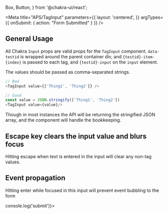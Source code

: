   Box,
  Button,
} from '@chakra-ui/react';

<Meta 
  title="APS/TagInput" 
  parameters={{
    layout: 'centered',
  }}
  argTypes={{
    onSubmit: {
      action: "Form Submitted"
    }
  }}
/>

## General Usage

All Chakra `Input` props are valid props for the `TagInput` component. `data-testid` is wrapped around the parent container div, and `{testid}-item-{index}` is passed to each tag, and `{testid}-input` on the `input` element.

<Canvas>
  <Story name="Default">
    <TagInput data-testid="tag-input" />
  </Story>
</Canvas>

The values should be passed as comma-separated strings.

```javascript
// Bad
<TagInput value={['Thing1', 'Thing2']} />

// Good
const value = JSON.stringify(['Thing1', 'Thing2'])
<TagInput value={value}/>
```

Though in most instances the API will be returning the stringified JSON array, and the component will handle the bookkeeping.

<Canvas>
  <Story name="Passing initial values">
    <TagInput value={JSON.stringify(['Thing1', 'Thing2'])}/>
  </Story>
</Canvas>

## Escape key clears the input value and blurs focus

Hitting escape when text is entered in the input will clear any non-tag values.

<Canvas>
  <Story name="Escape key event">
    <TagInput placeholder="Try hitting escape" />
  </Story>
</Canvas>

## Event propagation

Hitting enter while focused in this input will prevent event bubbling to the form

<Canvas>
  <Story name="Event bubbling in forms">
    <form onSubmit={() => console.log('submit')}>
      <TagInput placeholder="Try hitting enter"/>
    </form>
  </Story>
</Canvas>

